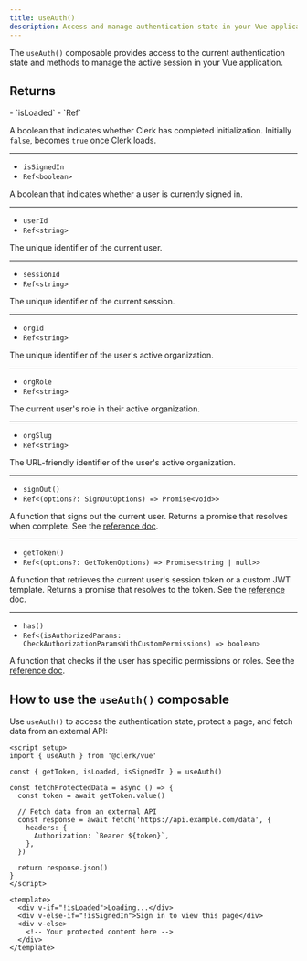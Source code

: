 ```yaml
---
title: useAuth()
description: Access and manage authentication state in your Vue application with Clerk's useAuth() composable.
---
```


The `useAuth()` composable provides access to the current authentication state and methods to manage the active session in your Vue application.

## Returns

<Properties>
  - `isLoaded`
  - `Ref<boolean>`

  A boolean that indicates whether Clerk has completed initialization. Initially `false`, becomes `true` once Clerk loads.

  ---

  - `isSignedIn`
  - `Ref<boolean>`

  A boolean that indicates whether a user is currently signed in.

  ---

  - `userId`
  - `Ref<string>`

  The unique identifier of the current user.

  ---

  - `sessionId`
  - `Ref<string>`

  The unique identifier of the current session.

  ---

  - `orgId`
  - `Ref<string>`

  The unique identifier of the user's active organization.

  ---

  - `orgRole`
  - `Ref<string>`

  The current user's role in their active organization.

  ---

  - `orgSlug`
  - `Ref<string>`

  The URL-friendly identifier of the user's active organization.

  ---

  - `signOut()`
  - `Ref<(options?: SignOutOptions) => Promise<void>>`

  A function that signs out the current user. Returns a promise that resolves when complete. See the [reference doc](/docs/references/javascript/clerk/clerk#sign-out).

  ---

  - `getToken()`
  - `Ref<(options?: GetTokenOptions) => Promise<string | null>>`

  A function that retrieves the current user's session token or a custom JWT template. Returns a promise that resolves to the token. See the [reference doc](/docs/references/javascript/session#get-token).

  ---

  - `has()`
  - `Ref<(isAuthorizedParams: CheckAuthorizationParamsWithCustomPermissions) => boolean>`

  A function that checks if the user has specific permissions or roles. See the [reference doc](/docs/references/nextjs/auth-object#has).
</Properties>

## How to use the `useAuth()` composable

Use `useAuth()` to access the authentication state, protect a page, and fetch data from an external API:

```vue {{ filename: 'App.vue' }}
<script setup>
import { useAuth } from '@clerk/vue'

const { getToken, isLoaded, isSignedIn } = useAuth()

const fetchProtectedData = async () => {
  const token = await getToken.value()

  // Fetch data from an external API
  const response = await fetch('https://api.example.com/data', {
    headers: {
      Authorization: `Bearer ${token}`,
    },
  })

  return response.json()
}
</script>

<template>
  <div v-if="!isLoaded">Loading...</div>
  <div v-else-if="!isSignedIn">Sign in to view this page</div>
  <div v-else>
    <!-- Your protected content here -->
  </div>
</template>
```
